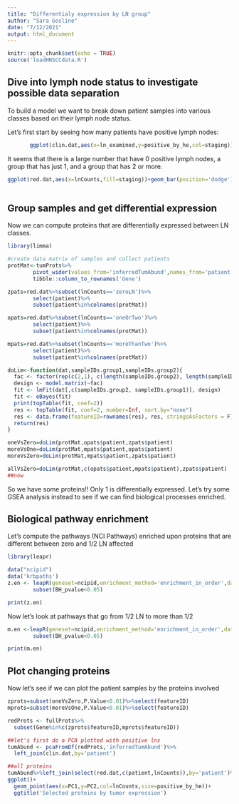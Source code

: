 ```yaml
---
title: "Differentialy expression by LN group"
author: "Sara Gosline"
date: "7/12/2021"
output: html_document
---
```


```r
knitr::opts_chunk$set(echo = TRUE)
source('loadHNSCCdata.R')
```


## Dive into lymph node status to investigate possible data separation

To build a model we want to break down patient samples into various classes based on their lymph node status. 

Let's first start by seeing how many patients have positive lymph nodes:

```r
       ggplot(clin.dat,aes(x=ln_examined,y=positive_by_he,col=staging))+geom_point()
```
       
It seems that there is a large number that have 0 positive lymph nodes, a group that has just 1, and a group that has 2 or more.
```r

       
       
ggplot(red.dat,aes(x=lnCounts,fill=staging))+geom_bar(position='dodge')
    
```

## Group samples and get differential expression

Now we can compute proteins that are differentially expressed between LN classes.

```r
library(limma)

#create data matrix of samples and collect patients
protMat<-tumProts%>%
        pivot_wider(values_from='inferredTumAbund',names_from='patient')%>%
        tibble::column_to_rownames('Gene')

zpats=red.dat%>%subset(lnCounts=='zeroLN')%>%
        select(patient)%>%
        subset(patient%in%colnames(protMat))

opats=red.dat%>%subset(lnCounts=='oneOrTwo')%>%
        select(patient)%>%
        subset(patient%in%colnames(protMat))

mpats=red.dat%>%subset(lnCounts=='moreThanTwo')%>%
        select(patient)%>%
        subset(patient%in%colnames(protMat))

doLim<-function(dat,sampleIDs.group1,sampleIDs.group2){
  fac <- factor(rep(c(2,1), c(length(sampleIDs.group2), length(sampleIDs.group1))))
  design <- model.matrix(~fac)
  fit <- lmFit(dat[,c(sampleIDs.group2, sampleIDs.group1)], design)
  fit <- eBayes(fit)
  print(topTable(fit, coef=2))
  res <- topTable(fit, coef=2, number=Inf, sort.by="none")
  res <- data.frame(featureID=rownames(res), res, stringsAsFactors = F)
  return(res)
}

oneVsZero=doLim(protMat,opats$patient,zpats$patient)
moreVsOne=doLim(protMat,mpats$patient,opats$patient)
moreVsZero=doLim(protMat,mpats$patient,zpats$patient)

allVsZero=doLim(protMat,c(opats$patient,mpats$patient),zpats$patient)
##now 
```

So we have some proteins!! Only 1 is differentially expressed. Let's try some GSEA analysis instead to see if we can find biological processes enriched.

## Biological pathway enrichment

Let's compute the pathways (NCI Pathways) enriched upon proteins that are different between zero and 1/2 LN affected

```r
library(leapr)

data("ncipid")
data('krbpaths')
z.en <- leapR(geneset=ncipid,enrichment_method='enrichment_in_order',datamatrix=oneVsZero,primary_columns='logFC')%>%
        subset(BH_pvalue<0.05)

print(z.en)

```

Now let's look at pathways that go from 1/2 LN to more than 1/2

```r

m.en <-leapR(geneset=ncipid,enrichment_method='enrichment_in_order',datamatrix=moreVsOne,primary_columns='logFC')%>%
        subset(BH_pvalue<0.05)

print(m.en)

```

## Plot changing proteins

Now let's see if we can plot the patient samples by the proteins involved


```r
zprots=subset(oneVsZero,P.Value<0.01)%>%select(featureID)
mprots=subset(moreVsOne,P.Value<0.01)%>%select(featureID)

redProts <- fullProts%>%
  subset(Gene%in%c(zprots$featureID,mprots$featureID))

##let's first do a PCA plotted with positive lns
tumAbund <- pcaFromDf(redProts,'inferredTumAbund')%>%
  left_join(clin.dat,by='patient')

##all proteins
tumAbund%>%left_join(select(red.dat,c(patient,lnCounts)),by='patient')%>%
ggplot()+
  geom_point(aes(x=PC1,y=PC2,col=lnCounts,size=positive_by_he))+
  ggtitle('Selected proteins by tumor expression')

```
